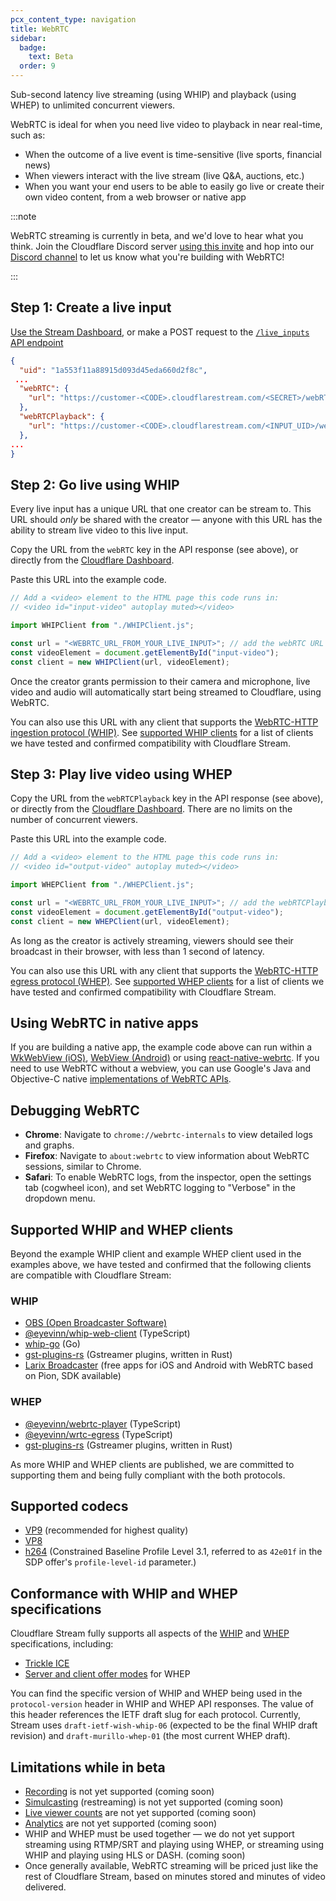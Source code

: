 ```yaml
---
pcx_content_type: navigation
title: WebRTC 
sidebar:
  badge:
    text: Beta
  order: 9
---
```



Sub-second latency live streaming (using WHIP) and playback (using WHEP) to unlimited concurrent viewers.

WebRTC is ideal for when you need live video to playback in near real-time, such as:

* When the outcome of a live event is time-sensitive (live sports, financial news)
* When viewers interact with the live stream (live Q\&A, auctions, etc.)
* When you want your end users to be able to easily go live or create their own video content, from a web browser or native app

:::note

WebRTC streaming is currently in beta, and we'd love to hear what you think. Join the Cloudflare Discord server [using this invite](https://discord.com/invite/cloudflaredev/) and hop into our [Discord channel](https://discord.com/channels/595317990191398933/893253103695065128) to let us know what you're building with WebRTC! 

:::

## Step 1: Create a live input

[Use the Stream Dashboard](https://dash.cloudflare.com/?to=/:account/stream/inputs/create), or make a POST request to the [`/live_inputs` API endpoint](/api/resources/stream/subresources/live_inputs/methods/create/)

```json title="API response from a POST request to /live_inputs" {5}
{
  "uid": "1a553f11a88915d093d45eda660d2f8c",
 ...
  "webRTC": {
    "url": "https://customer-<CODE>.cloudflarestream.com/<SECRET>/webRTC/publish"
  },
  "webRTCPlayback": {
    "url": "https://customer-<CODE>.cloudflarestream.com/<INPUT_UID>/webRTC/play"
  },
...
}
```

## Step 2: Go live using WHIP

Every live input has a unique URL that one creator can be stream to. This URL should *only* be shared with the creator — anyone with this URL has the ability to stream live video to this live input.

Copy the URL from the `webRTC` key in the API response (see above), or directly from the [Cloudflare Dashboard](https://dash.cloudflare.com/?to=/:account/stream/inputs).

Paste this URL into the example code.

```javascript title="Simplified example code" {4}
// Add a <video> element to the HTML page this code runs in:
// <video id="input-video" autoplay muted></video>

import WHIPClient from "./WHIPClient.js"; 

const url = "<WEBRTC_URL_FROM_YOUR_LIVE_INPUT>"; // add the webRTC URL from your live input here
const videoElement = document.getElementById("input-video");
const client = new WHIPClient(url, videoElement);
```

Once the creator grants permission to their camera and microphone, live video and audio will automatically start being streamed to Cloudflare, using WebRTC.

You can also use this URL with any client that supports the [WebRTC-HTTP ingestion protocol (WHIP)](https://www.ietf.org/archive/id/draft-ietf-wish-whip-16.html). See [supported WHIP clients](#supported-whip-and-whep-clients) for a list of clients we have tested and confirmed compatibility with Cloudflare Stream.

## Step 3: Play live video using WHEP

Copy the URL from the `webRTCPlayback` key in the API response (see above), or directly from the [Cloudflare Dashboard](https://dash.cloudflare.com/?to=/:account/stream/inputs). There are no limits on the number of concurrent viewers.

Paste this URL into the example code.

```javascript title="Simplified example code" {4}
// Add a <video> element to the HTML page this code runs in:
// <video id="output-video" autoplay muted></video>

import WHEPClient from "./WHEPClient.js"; 

const url = "<WEBRTC_URL_FROM_YOUR_LIVE_INPUT>"; // add the webRTCPlayback URL from your live input here
const videoElement = document.getElementById("output-video");
const client = new WHEPClient(url, videoElement);
```

As long as the creator is actively streaming, viewers should see their broadcast in their browser, with less than 1 second of latency.

You can also use this URL with any client that supports the [WebRTC-HTTP egress protocol (WHEP)](https://www.ietf.org/archive/id/draft-murillo-whep-01.html). See [supported WHEP clients](#supported-whip-and-whep-clients) for a list of clients we have tested and confirmed compatibility with Cloudflare Stream.

## Using WebRTC in native apps

If you are building a native app, the example code above can run within a [WkWebView (iOS)](https://developer.apple.com/documentation/webkit/wkwebview), [WebView (Android)](https://developer.android.com/reference/android/webkit/WebView) or using [react-native-webrtc](https://github.com/react-native-webrtc/react-native-webrtc/blob/master/Documentation/BasicUsage.md). If you need to use WebRTC without a webview, you can use Google's Java and Objective-C native [implementations of WebRTC APIs](https://webrtc.googlesource.com/src/+/refs/heads/main/sdk).

## Debugging WebRTC

* **Chrome**: Navigate to `chrome://webrtc-internals` to view detailed logs and graphs.
* **Firefox**: Navigate to `about:webrtc` to view information about WebRTC sessions, similar to Chrome.
* **Safari**: To enable WebRTC logs, from the inspector, open the settings tab (cogwheel icon), and set WebRTC logging to "Verbose" in the dropdown menu.

## Supported WHIP and WHEP clients

Beyond the example WHIP client and example WHEP client used in the examples above, we have tested and confirmed that the following clients are compatible with Cloudflare Stream:

### WHIP

* [OBS (Open Broadcaster Software)](https://obsproject.com)
* [@eyevinn/whip-web-client](https://www.npmjs.com/package/@eyevinn/whip-web-client) (TypeScript)
* [whip-go](https://github.com/ggarber/whip-go) (Go)
* [gst-plugins-rs](https://gitlab.freedesktop.org/gstreamer/gst-plugins-rs) (Gstreamer plugins, written in Rust)
* [Larix Broadcaster](https://softvelum.com/larix/) (free apps for iOS and Android with WebRTC based on Pion, SDK available)

### WHEP

* [@eyevinn/webrtc-player](https://www.npmjs.com/package/@eyevinn/webrtc-player) (TypeScript)
* [@eyevinn/wrtc-egress](https://www.npmjs.com/package/@eyevinn/wrtc-egress) (TypeScript)
* [gst-plugins-rs](https://gitlab.freedesktop.org/gstreamer/gst-plugins-rs) (Gstreamer plugins, written in Rust)

As more WHIP and WHEP clients are published, we are committed to supporting them and being fully compliant with the both protocols.

## Supported codecs

* [VP9](https://developers.google.com/media/vp9) (recommended for highest quality)
* [VP8](https://en.wikipedia.org/wiki/VP8)
* [h264](https://en.wikipedia.org/wiki/Advanced_Video_Coding) (Constrained Baseline Profile Level 3.1, referred to as `42e01f` in the SDP offer's `profile-level-id` parameter.)

## Conformance with WHIP and WHEP specifications

Cloudflare Stream fully supports all aspects of the [WHIP](https://www.ietf.org/archive/id/draft-ietf-wish-whip-16.html) and [WHEP](https://www.ietf.org/archive/id/draft-murillo-whep-01.html) specifications, including:

* [Trickle ICE](https://datatracker.ietf.org/doc/rfc8838/)
* [Server and client offer modes](https://www.ietf.org/archive/id/draft-murillo-whep-01.html#section-3) for WHEP

You can find the specific version of WHIP and WHEP being used in the `protocol-version` header in WHIP and WHEP API responses. The value of this header references the IETF draft slug for each protocol. Currently, Stream uses `draft-ietf-wish-whip-06` (expected to be the final WHIP draft revision) and `draft-murillo-whep-01` (the most current WHEP draft).

## Limitations while in beta

* [Recording](/stream/stream-live/watch-live-stream/#live-stream-recording-playback) is not yet supported (coming soon)
* [Simulcasting](/stream/stream-live/simulcasting) (restreaming) is not yet supported (coming soon)
* [Live viewer counts](/stream/getting-analytics/live-viewer-count/) are not yet supported (coming soon)
* [Analytics](/stream/getting-analytics/fetching-bulk-analytics/) are not yet supported (coming soon)
* WHIP and WHEP must be used together — we do not yet support streaming using RTMP/SRT and playing using WHEP, or streaming using WHIP and playing using HLS or DASH. (coming soon)
* Once generally available, WebRTC streaming will be priced just like the rest of Cloudflare Stream, based on minutes stored and minutes of video delivered.
